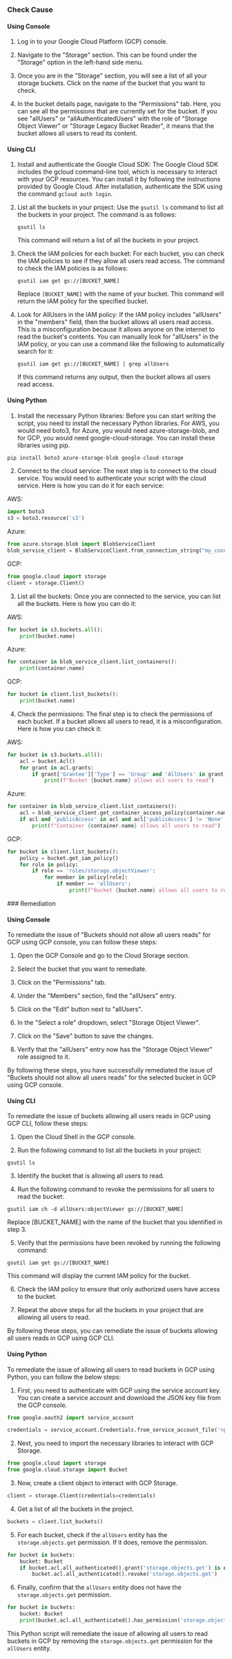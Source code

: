 

<Tabs><Tab title='Cause'>
### Check Cause

#### Using Console

1. Log in to your Google Cloud Platform (GCP) console.

2. Navigate to the "Storage" section. This can be found under the "Storage" option in the left-hand side menu.

3. Once you are in the "Storage" section, you will see a list of all your storage buckets. Click on the name of the bucket that you want to check.

4. In the bucket details page, navigate to the "Permissions" tab. Here, you can see all the permissions that are currently set for the bucket. If you see "allUsers" or "allAuthenticatedUsers" with the role of "Storage Object Viewer" or "Storage Legacy Bucket Reader", it means that the bucket allows all users to read its content.

#### Using CLI

1. Install and authenticate the Google Cloud SDK: The Google Cloud SDK includes the gcloud command-line tool, which is necessary to interact with your GCP resources. You can install it by following the instructions provided by Google Cloud. After installation, authenticate the SDK using the command `gcloud auth login`.

2. List all the buckets in your project: Use the `gsutil ls` command to list all the buckets in your project. The command is as follows:
   ```
   gsutil ls
   ```
   This command will return a list of all the buckets in your project.

3. Check the IAM policies for each bucket: For each bucket, you can check the IAM policies to see if they allow all users read access. The command to check the IAM policies is as follows:
   ```
   gsutil iam get gs://[BUCKET_NAME]
   ```
   Replace `[BUCKET_NAME]` with the name of your bucket. This command will return the IAM policy for the specified bucket.

4. Look for AllUsers in the IAM policy: If the IAM policy includes "allUsers" in the "members" field, then the bucket allows all users read access. This is a misconfiguration because it allows anyone on the internet to read the bucket's contents. You can manually look for "allUsers" in the IAM policy, or you can use a command like the following to automatically search for it:
   ```
   gsutil iam get gs://[BUCKET_NAME] | grep allUsers
   ```
   If this command returns any output, then the bucket allows all users read access.

#### Using Python

1. Install the necessary Python libraries: Before you can start writing the script, you need to install the necessary Python libraries. For AWS, you would need boto3, for Azure, you would need azure-storage-blob, and for GCP, you would need google-cloud-storage. You can install these libraries using pip.

```python
pip install boto3 azure-storage-blob google-cloud-storage
```

2. Connect to the cloud service: The next step is to connect to the cloud service. You would need to authenticate your script with the cloud service. Here is how you can do it for each service:

AWS:
```python
import boto3
s3 = boto3.resource('s3')
```

Azure:
```python
from azure.storage.blob import BlobServiceClient
blob_service_client = BlobServiceClient.from_connection_string("my_connection_string")
```

GCP:
```python
from google.cloud import storage
client = storage.Client()
```

3. List all the buckets: Once you are connected to the service, you can list all the buckets. Here is how you can do it:

AWS:
```python
for bucket in s3.buckets.all():
    print(bucket.name)
```

Azure:
```python
for container in blob_service_client.list_containers():
    print(container.name)
```

GCP:
```python
for bucket in client.list_buckets():
    print(bucket.name)
```

4. Check the permissions: The final step is to check the permissions of each bucket. If a bucket allows all users to read, it is a misconfiguration. Here is how you can check it:

AWS:
```python
for bucket in s3.buckets.all():
    acl = bucket.Acl()
    for grant in acl.grants:
        if grant['Grantee']['Type'] == 'Group' and 'AllUsers' in grant['Grantee']['URI']:
            print(f"Bucket {bucket.name} allows all users to read")
```

Azure:
```python
for container in blob_service_client.list_containers():
    acl = blob_service_client.get_container_access_policy(container.name)
    if acl and 'publicAccess' in acl and acl['publicAccess'] != 'None':
        print(f"Container {container.name} allows all users to read")
```

GCP:
```python
for bucket in client.list_buckets():
    policy = bucket.get_iam_policy()
    for role in policy:
        if role == 'roles/storage.objectViewer':
            for member in policy[role]:
                if member == 'allUsers':
                    print(f"Bucket {bucket.name} allows all users to read")
```

</Tab>

<Tab title='Remediation'>
### Remediation

#### Using Console

To remediate the issue of "Buckets should not allow all users reads" for GCP using GCP console, you can follow these steps:

1. Open the GCP Console and go to the Cloud Storage section.

2. Select the bucket that you want to remediate.

3. Click on the "Permissions" tab.

4. Under the "Members" section, find the "allUsers" entry.

5. Click on the "Edit" button next to "allUsers".

6. In the "Select a role" dropdown, select "Storage Object Viewer".

7. Click on the "Save" button to save the changes.

8. Verify that the "allUsers" entry now has the "Storage Object Viewer" role assigned to it.

By following these steps, you have successfully remediated the issue of "Buckets should not allow all users reads" for the selected bucket in GCP using GCP console.

#### Using CLI

To remediate the issue of buckets allowing all users reads in GCP using GCP CLI, follow these steps:

1. Open the Cloud Shell in the GCP console.

2. Run the following command to list all the buckets in your project: 

```
gsutil ls
```

3. Identify the bucket that is allowing all users to read.

4. Run the following command to revoke the permissions for all users to read the bucket:

```
gsutil iam ch -d allUsers:objectViewer gs://[BUCKET_NAME]
```

Replace [BUCKET_NAME] with the name of the bucket that you identified in step 3.

5. Verify that the permissions have been revoked by running the following command:

```
gsutil iam get gs://[BUCKET_NAME]
```

This command will display the current IAM policy for the bucket.

6. Check the IAM policy to ensure that only authorized users have access to the bucket. 

7. Repeat the above steps for all the buckets in your project that are allowing all users to read. 

By following these steps, you can remediate the issue of buckets allowing all users reads in GCP using GCP CLI.

#### Using Python

To remediate the issue of allowing all users to read buckets in GCP using Python, you can follow the below steps:

1. First, you need to authenticate with GCP using the service account key. You can create a service account and download the JSON key file from the GCP console.

```python
from google.oauth2 import service_account

credentials = service_account.Credentials.from_service_account_file('<path/to/service_account_key.json>')
```

2. Next, you need to import the necessary libraries to interact with GCP Storage.

```python
from google.cloud import storage
from google.cloud.storage import Bucket
```

3. Now, create a client object to interact with GCP Storage.

```python
client = storage.Client(credentials=credentials)
```

4. Get a list of all the buckets in the project.

```python
buckets = client.list_buckets()
```

5. For each bucket, check if the `allUsers` entity has the `storage.objects.get` permission. If it does, remove the permission.

```python
for bucket in buckets:
    bucket: Bucket
    if bucket.acl.all_authenticated().grant('storage.objects.get') is not None:
        bucket.acl.all_authenticated().revoke('storage.objects.get')
```

6. Finally, confirm that the `allUsers` entity does not have the `storage.objects.get` permission.

```python
for bucket in buckets:
    bucket: Bucket
    print(bucket.acl.all_authenticated().has_permission('storage.objects.get'))
```

This Python script will remediate the issue of allowing all users to read buckets in GCP by removing the `storage.objects.get` permission for the `allUsers` entity.


</Tab>
</Tabs>